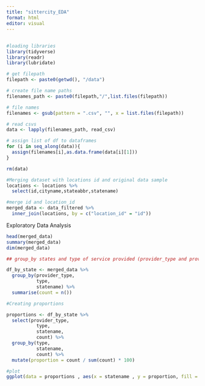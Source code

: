 ```yaml
---
title: "sittercity_EDA"
format: html
editor: visual
---
```


## 

```r
#loading libraries
library(tidyverse)
library(readr)
library(lubridate)
```


```r
# get filepath
filepath <- paste0(getwd(), "/data")

# create file name paths
filenames_path <- paste0(filepath,"/",list.files(filepath))

# file names
filenames <- gsub(pattern = ".csv", "", x = list.files(filepath))

# read csvs
data <- lapply(filenames_path, read_csv)

# assign list of df to dataframes
for (i in seq_along(data)){
  assign(filenames[i],as.data.frame(data[i][1])) 
}

rm(data)
```


```r
#Merging dataset with locations id and original data sample 
locations <- locations %>%  
  select(id,cityname,stateabbr,statename)

#merge id and location_id
merged_data <- data_filtered %>% 
  inner_join(locations, by = c("location_id" = "id"))
```



Exploratory Data Analysis

```r
head(merged_data)
summary(merged_data)
dim(merged_data)
```


```r
## group_by states and type of service provided (provider_type and provider)

df_by_state <- merged_data %>%
  group_by(provider_type,
           type,
           statename) %>%
  summarise(count = n())

```


```r

#Creating proportions

proportions <- df_by_state %>% 
  select(provider_type,
           type,
           statename,
           count) %>% 
  group_by(type,
           statename,
           count) %>% 
  mutate(proportion = count / sum(count) * 100)

#plot 
ggplot(data = proportions , aes(x = statename , y = proportion, fill = Category)) + geom_col()

```


